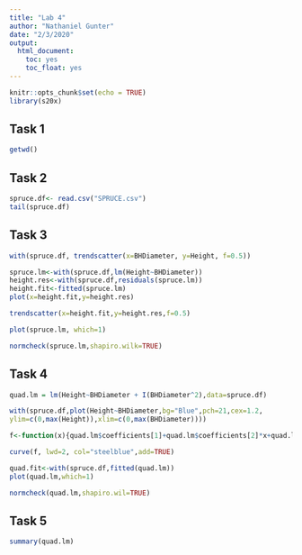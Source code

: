 ```yaml
---
title: "Lab 4"
author: "Nathaniel Gunter"
date: "2/3/2020"
output: 
  html_document:
    toc: yes
    toc_float: yes
---
```


```r
knitr::opts_chunk$set(echo = TRUE)
library(s20x)
```
## Task 1

```r
getwd()
```

## Task 2

```r
spruce.df<- read.csv("SPRUCE.csv")
tail(spruce.df)
```

## Task 3
```r
with(spruce.df, trendscatter(x=BHDiameter, y=Height, f=0.5))
```


```r
spruce.lm<-with(spruce.df,lm(Height~BHDiameter))
height.res<-with(spruce.df,residuals(spruce.lm))
height.fit<-fitted(spruce.lm)
plot(x=height.fit,y=height.res)
```

```r
trendscatter(x=height.fit,y=height.res,f=0.5)
```

```r
plot(spruce.lm, which=1)
```

```r
normcheck(spruce.lm,shapiro.wilk=TRUE)
```

## Task 4

```r
quad.lm = lm(Height~BHDiameter + I(BHDiameter^2),data=spruce.df)
```

```r
with(spruce.df,plot(Height~BHDiameter,bg="Blue",pch=21,cex=1.2,
ylim=c(0,max(Height)),xlim=c(0,max(BHDiameter))))

f<-function(x){quad.lm$coefficients[1]+quad.lm$coefficients[2]*x+quad.lm$coefficients[3]*x^2}

curve(f, lwd=2, col="steelblue",add=TRUE)
```

```r
quad.fit<-with(spruce.df,fitted(quad.lm))
plot(quad.lm,which=1)
```

```r
normcheck(quad.lm,shapiro.wil=TRUE)
```

## Task 5

```r
summary(quad.lm)
```

